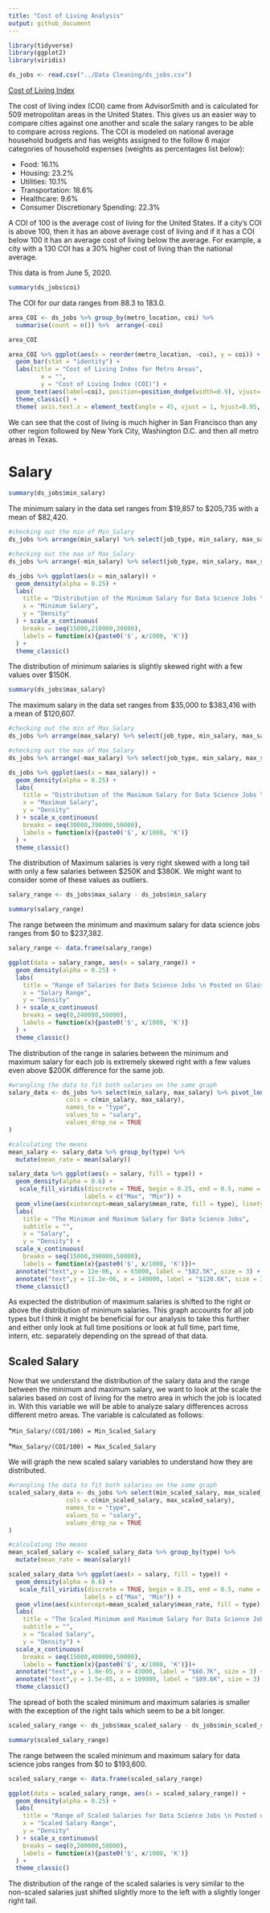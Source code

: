 ```yaml
---
title: "Cost of Living Analysis"
output: github_document
---
```

```r
library(tidyverse)
library(ggplot2)
library(viridis)

ds_jobs <- read.csv("../Data Cleaning/ds_jobs.csv")
```


[Cost of Living Index](https://advisorsmith.com/data/coli/)

The cost of living index (COI) came from AdvisorSmith and is calculated for 509 metropolitan areas in the United States. This gives us an easier way to compare cities against one another and scale the salary ranges to be able to compare across regions. The COI is modeled on national average household budgets and has weights assigned to the follow 6 major categories of household expenses (weights as percentages list below):

* Food: 16.1%
* Housing: 23.2%
* Utilities: 10.1%
* Transportation: 18.6%
* Healthcare: 9.6%
* Consumer Discretionary Spending: 22.3%

A COI of 100 is the average cost of living for the United States. If a city's COI is above 100, then it has an above average cost of living and if it has a COI below 100 it has an average cost of living below the average. For example, a city with a 130 COI has a 30% higher cost of living than the national average. 

This data is from June 5, 2020.

```r
summary(ds_jobs$coi)
```

The COI for our data ranges from 88.3 to 183.0. 

```r
area_COI <- ds_jobs %>% group_by(metro_location, coi) %>% 
  summarise(count = n()) %>%  arrange(-coi)

area_COI
```

```r
area_COI %>% ggplot(aes(x = reorder(metro_location, -coi), y = coi)) +
  geom_bar(stat = "identity") +
  labs(title = "Cost of Living Index for Metro Areas",
         x = "",
         y = "Cost of Living Index (COI)") +
  geom_text(aes(label=coi), position=position_dodge(width=0.9), vjust=-0.25, size = 3.5) +
  theme_classic() +
  theme( axis.text.x = element_text(angle = 45, vjust = 1, hjust=0.95, size = 8))
```

We can see that the cost of living is much higher in San Francisco than any other region followed by New York City, Washington D.C. and then all metro areas in Texas.

# Salary

```r
summary(ds_jobs$min_salary)
```

The minimum salary in the data set ranges from \$19,857 to \$205,735 with a mean of \$82,420.

```r
#checking out the min of Min_Salary
ds_jobs %>% arrange(min_salary) %>% select(job_type, min_salary, max_salary, industry, metro_location) %>% slice(1)
```

```r
#checking out the max of Max_Salary
ds_jobs %>% arrange(-min_salary) %>% select(job_type, min_salary, max_salary, industry, metro_location) %>% slice(1)
```

```r
ds_jobs %>% ggplot(aes(x = min_salary)) +
  geom_density(alpha = 0.25) +
  labs(
    title = "Distribution of the Minimum Salary for Data Science Jobs \nPosted on Glassdoor",
    x = "Minimum Salary",
    y = "Density"
  ) + scale_x_continuous(
    breaks = seq(15000,210000,30000),
    labels = function(x){paste0('$', x/1000, 'K')}
  ) +
  theme_classic()
```

The distribution of minimum salaries is slightly skewed right with a few values over $150K. 

```r
summary(ds_jobs$max_salary)
```

The maximum salary in the data set ranges from \$35,000 to \$383,416 with a mean of \$120,607.

```r
#checking out the min of Max_Salary
ds_jobs %>% arrange(max_salary) %>% select(job_type, min_salary, max_salary, industry, metro_location) %>% slice(1)
```

```r
#checking out the max of Max_Salary
ds_jobs %>% arrange(-max_salary) %>% select(job_type, min_salary, max_salary, industry, metro_location) %>% slice(1)
```

```r
ds_jobs %>% ggplot(aes(x = max_salary)) +
  geom_density(alpha = 0.25) +
  labs(
    title = "Distribution of the Maximum Salary for Data Science Jobs \nPosted on Glassdoor",
    x = "Maximum Salary",
    y = "Density"
  ) + scale_x_continuous(
    breaks = seq(30000,390000,50000),
    labels = function(x){paste0('$', x/1000, 'K')}
  ) +
  theme_classic()
```

The distribution of Maximum salaries is very right skewed with a long tail with only a few salaries between \$250K and $380K. We  might want to consider some of these values as outliers.

```r
salary_range <- ds_jobs$max_salary - ds_jobs$min_salary

summary(salary_range)
```

The range between the minimum and maximum salary for data science jobs ranges from \$0 to \$237,382. 

```r
salary_range <- data.frame(salary_range)

ggplot(data = salary_range, aes(x = salary_range)) +
  geom_density(alpha = 0.25) +
  labs(
    title = "Range of Salaries for Data Science Jobs \n Posted on Glassdoor",
    x = "Salary Range",
    y = "Density"
  ) + scale_x_continuous(
    breaks = seq(0,240000,50000),
    labels = function(x){paste0('$', x/1000, 'K')}
  ) +
  theme_classic()
```

The distribution of the range in salaries between the minimum and maximum salary for each job is extremely skewed right with a few values even above $200K difference for the same job. 

```r
#wrangling the data to fit both salaries on the same graph
salary_data <- ds_jobs %>% select(min_salary, max_salary) %>% pivot_longer(
                cols = c(min_salary, max_salary),
                names_to = "type",
                values_to = "salary",
                values_drop_na = TRUE
)

#calculating the means
mean_salary <- salary_data %>% group_by(type) %>% 
  mutate(mean_rate = mean(salary))

salary_data %>% ggplot(aes(x = salary, fill = type)) +
  geom_density(alpha = 0.6) +
   scale_fill_viridis(discrete = TRUE, begin = 0.25, end = 0.5, name = "Salary Type",
                     labels = c("Max", "Min")) +
  geom_vline(aes(xintercept=mean_salary$mean_rate, fill = type), linetype = "dashed", show.legend = FALSE) +
  labs(
    title = "The Minimum and Maximum Salary for Data Science Jobs",
    subtitle = "",
    x = "Salary",
    y = "Density") +
  scale_x_continuous(
    breaks = seq(15000,390000,50000),
    labels = function(x){paste0('$', x/1000, 'K')})+ 
  annotate("text",y = 12e-06, x = 65000, label = "$82.5K", size = 3) +
  annotate("text",y = 11.2e-06, x = 140000, label = "$120.6K", size = 3) +
  theme_classic()
```

As expected the distribution of maximum salaries is shifted to the right or above the distribution of minimum salaries. This graph accounts for all job types but I think it might be beneficial for our analysis to take this further and either only look at full time positions or look at full time, part time, intern, etc. separately depending on the spread of that data. 

## Scaled Salary

Now that we understand the distribution of the salary data and the range between the minimum and maximum salary, we want to look at the scale the salaries based on cost of living for the metro area in which the job is located in. With this variable we will be able to analyze salary differences across different metro areas. The variable is calculated as follows:

*`Min_Salary/(COI/100) = Min_Scaled_Salary`

*`Max_Salary/(COI/100) = Max_Scaled_Salary`

We will graph the new scaled salary variables to understand how they are distributed. 

```r
#wrangling the data to fit both salaries on the same graph
scaled_salary_data <- ds_jobs %>% select(min_scaled_salary, max_scaled_salary) %>% pivot_longer(
                cols = c(min_scaled_salary, max_scaled_salary),
                names_to = "type",
                values_to = "salary",
                values_drop_na = TRUE
)

#calculating the means
mean_scaled_salary <- scaled_salary_data %>% group_by(type) %>% 
  mutate(mean_rate = mean(salary))

scaled_salary_data %>% ggplot(aes(x = salary, fill = type)) +
  geom_density(alpha = 0.6) +
   scale_fill_viridis(discrete = TRUE, begin = 0.25, end = 0.5, name = "Salary Type",
                     labels = c("Max", "Min")) +
  geom_vline(aes(xintercept=mean_scaled_salary$mean_rate, fill = type), linetype = "dashed", show.legend = FALSE) +
  labs(
    title = "The Scaled Minimum and Maximum Salary for Data Science Jobs",
    subtitle = "",
    x = "Scaled Salary",
    y = "Density") +
  scale_x_continuous(
    breaks = seq(15000,400000,50000),
    labels = function(x){paste0('$', x/1000, 'K')})+ 
  annotate("text",y = 1.8e-05, x = 43000, label = "$60.7K", size = 3) +
  annotate("text",y = 1.5e-05, x = 109000, label = "$89.6K", size = 3) +
  theme_classic()
```

The spread of both the scaled minimum and maximum salaries is smaller with the exception of the right tails which seem to be a bit longer. 

```r
scaled_salary_range <- ds_jobs$max_scaled_salary - ds_jobs$min_scaled_salary

summary(scaled_salary_range)
```

The range between the scaled minimum and maximum salary for data science jobs ranges from \$0 to \$193,600. 

```r
scaled_salary_range <- data.frame(scaled_salary_range)

ggplot(data = scaled_salary_range, aes(x = scaled_salary_range)) +
  geom_density(alpha = 0.25) +
  labs(
    title = "Range of Scaled Salaries for Data Science Jobs \n Posted on Glassdoor",
    x = "Scaled Salary Range",
    y = "Density"
  ) + scale_x_continuous(
    breaks = seq(0,200000,50000),
    labels = function(x){paste0('$', x/1000, 'K')}
  ) +
  theme_classic()
```

The distribution of the range of the scaled salaries is very similar to the non-scaled salaries just shifted slightly more to the left with a slightly longer right tail. 


